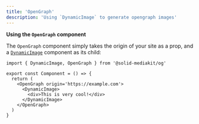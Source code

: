 ```yaml
---
title: 'OpenGraph'
description: 'Using `DynamicImage` to generate opengraph images'
---
```


**Using the `OpenGraph` component**

The `OpenGraph` component simply takes the origin of your site as a prop, and a [`DynamicImage`](../dynamic-image) component as its child:

```tsx
import { DynamicImage, OpenGraph } from '@solid-mediakit/og'

export const Component = () => {
  return (
    <OpenGraph origin='https://example.com'>
      <DynamicImage>
        <div>This is very cool!</div>
      </DynamicImage>
    </OpenGraph>
  )
}
```
